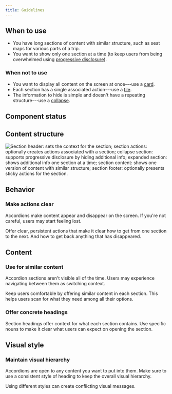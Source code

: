 ```yaml
---
title: Guidelines
---
```


<ReactExample exampleId="Accordion-default" />

## When to use

- You have long sections of content with similar structure,
  such as seat maps for various parts of a trip.
- You want to show only one section at a time
  (to keep users from being overwhelmed using [progressive disclosure](/design-patterns/progressive-disclosure/)).

### When not to use

- You want to display all content on the screen at once---use a [card](/components/structure/card/).
- Each section has a single associated action---use a [tile](/components/structure/tile/).
- The information to hide is simple and doesn't have a repeating structure---use a [collapse](/components/interaction/collapse/).

## Component status

<ComponentStatus component="Accordion" />

## Content structure

![Section header: sets the context for the section; section actions: optionally creates actions associated with a section; collapse section: supports progressive disclosure by hiding additional info; expanded section: shows additional info one section at a time; section content: shows one version of content with similar structure; section footer: optionally presents sticky actions for the section.](fileId:4QJZqvBvRrLu6t9mwObCkA;nodeId:813%3A2077)

## Behavior

### Make actions clear

Accordions make content appear and disappear on the screen.
If you're not careful, users may start feeling lost.

Offer clear, persistent actions that make it clear how to get from one section to the next.
And how to get back anything that has disappeared.

<ReactExample exampleId="Accordion-actions_and_footer" />

## Content

### Use for similar content

Accordion sections aren't visible all of the time.
Users may experience navigating between them as switching context.

Keep users comfortable by offering similar content in each section.
This helps users scan for what they need among all their options.

### Offer concrete headings

Section headings offer context for what each section contains.
Use specific nouns to make it clear what users can expect on opening the section.

## Visual style

### Maintain visual hierarchy

Accordions are open to any content you want to put into them.
Make sure to use a consistent style of heading to keep the overall visual hierarchy.

Using different styles can create conflicting visual messages.
